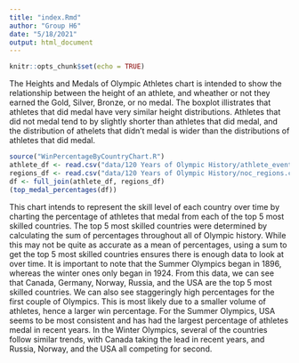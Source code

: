 ```yaml
---
title: "index.Rmd"
author: "Group H6"
date: "5/18/2021"
output: html_document
---
```


```r
knitr::opts_chunk$set(echo = TRUE)
```

The Heights and Medals of Olympic Athletes chart is intended to show the relationship between the height of an athlete, and wheather or not they earned the Gold, Silver, Bronze, or no medal. The boxplot illistrates that athletes that did medal have very similar height distributions. Athletes that did not medal tend to by slightly shorter than athletes that did medal, and the distribution of athelets that didn't medal is wider than the distributions of athletes that did medal. 

```r
source("WinPercentageByCountryChart.R")
athlete_df <- read.csv("data/120 Years of Olympic History/athlete_events.csv")
regions_df <- read.csv("data/120 Years of Olympic History/noc_regions.csv")
df <- full_join(athlete_df, regions_df)
(top_medal_percentages(df))
```

This chart intends to represent the skill level of each country over time by
charting the percentage of athletes that medal from each of the top 5 most
skilled countries. The top 5 most skilled countries were determined by
calculating the sum of percentages throughout all of Olympic history. While this
may not be quite as accurate as a mean of percentages, using a sum to get the
top 5 most skilled countries ensures there is enough data to look at over time.
It is important to note that the Summer Olympics began in 1896, whereas the
winter ones only began in 1924. From this data, we can see that Canada, Germany,
Norway, Russia, and the USA are the top 5 most skilled countries. We can also
see staggeringly high percentages for the first couple of Olympics. This is most
likely due to a smaller volume of athletes, hence a larger win percentage. For
the Summer Olympics, USA seems to be most consistent and has had the largest
percentage of athletes medal in recent years. In the Winter Olympics, several
of the countries follow similar trends, with Canada taking the lead in recent
years, and Russia, Norway, and the USA all competing for second.